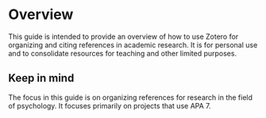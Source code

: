 # Overview {.unnumbered}

This guide is intended to provide an overview of how to use Zotero for organizing and citing references in academic research. It is for personal use and to consolidate resources for teaching and other limited purposes. 


::: callout-note
## Keep in mind
The focus in this guide is on organizing references for research in the field of psychology. It focuses primarily on projects that use APA 7.
:::





